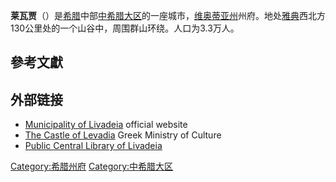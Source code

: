 {{noteTA
|T=zh-hans:莱瓦贾; zh-tw:利瓦迪亞
|1=zh-hans:莱瓦贾; zh-tw:利瓦迪亞
|2=zh-hans:维奥蒂亚; zh-tw:維歐提亞
}}
{{Infobox Greek Dimos
 |name = 莱瓦贾
 |name_local = Λιβαδειά 
 |image_map = 2011 Dimos Levadeon.png
 |periph = [[中希腊大区|中希腊大区]]
|periphunit         = [[维奥蒂亚州|维奥蒂亚州]]
|pop_municipality   = 33152
|area_municipality  = 698.8
|pop_municunit   = 21492
|area_municunit   = 212.5 
 |population_as_of = 2001
 |elevation = 200
 |lat_deg = 38
 |lat_min = 26
 |lon_deg = 22
 |lon_min = 52
 |postal_code = 321 00
 |area_code = 22610
 |licence = ΒΙ
 |mayor = 
 |website = [http://www.livadia.gr/ www.livadia.gr]
 |image_skyline      = Livadeia general.jpg
 |caption_skyline    = 
 |city_flag          = 
 |city_seal          = 
 |districts          = 
 |party              = 
 |since              = 
 |elevation_min      = 
 |elevation_max      = 
}}
'''莱瓦贾'''（{{lang-el|Λιβαδειά}}）是[[希腊|希腊]]中部[[中希腊大区|中希腊大区]]的一座城市，[[维奥蒂亚州|维奥蒂亚州]]州府。地处[[雅典|雅典]]西北方130公里处的一个山谷中，周围群山环绕。人口为3.3万人。
== 參考文獻 ==
{{reflist}}

==外部链接==
{{commons|Livadeia}}
*[https://web.archive.org/web/20110721081734/http://www.livadia.gr/ Municipality of Livadeia] official website 
*[http://odysseus.culture.gr/h/2/eh251.jsp?obj_id=1464 The Castle of Levadia] {{Wayback|url=http://odysseus.culture.gr/h/2/eh251.jsp?obj_id=1464 |date=20090617110007 }} Greek Ministry of Culture 
*[http://vivl-livad.voi.sch.gr/ Public Central Library of Livadeia] 

{{希腊各州首府}}
{{希腊小作品}}

[[Category:希腊州府|Category:希腊州府]]
[[Category:中希腊大区|Category:中希腊大区]]